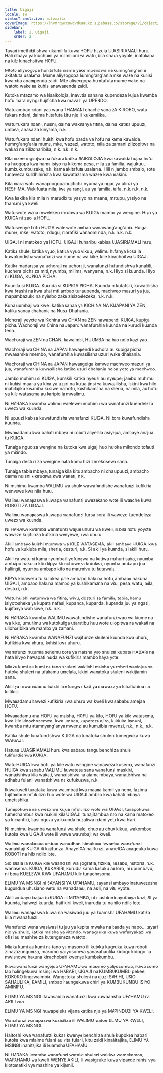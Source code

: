 ```yaml
---
title: Uigaji
locale: sw
statusTranslation: automatic
coverImage: https://lhvmrqwrcowdvduuaukz.supabase.co/storage/v1/object/public/strapi-uploads/small_cover-educacion-fundamental.webp-2d51a7828a2b1309555be27f7e2a61a0.webp
sidebar:
    label: 2. Uigaji
    order: 2
---
```

Tayari imethibitishwa kikamilifu kuwa HOFU huzuia UJASIRIAMALI huru. Hali mbaya ya kiuchumi ya mamilioni ya watu, bila shaka yoyote, inatokana na kile kinachoitwa HOFU.

Mtoto aliyeogopa humtafuta mama yake mpendwa na kumng'ang'ania akitafuta usalama. Mume aliyeogopa humng'ang'ania mke wake na kuhisi kwamba anampenda zaidi. Mke aliyeogopa humtafuta mume wake na watoto wake na kuhisi anawapenda zaidi.

Kutoka mtazamo wa kisaikolojia, inavutia sana na kupendeza kujua kwamba hofu mara nyingi hujificha kwa mavazi ya UPENDO.

Watu ambao ndani yao wana THAMANI chache sana ZA KIROHO, watu fukara ndani, daima hutafuta kitu nje ili kukamilika.

Watu fukara ndani, huishi, daima wakifanya fitina, daima katika upuuzi, umbea, anasa za kinyama, n.k.

Watu fukara ndani huishi kwa hofu baada ya hofu na kama kawaida, humng'ang'ania mume, mke, wazazi, watoto, mila za zamani zilizopitwa na wakati na zilizoharibika, n.k. n.k. n.k.

Kila mzee mgonjwa na fukara katika SAIKOLOJIA kwa kawaida hujaa hofu na huogopa kwa hamu isiyo na kikomo pesa, mila za familia, wajukuu, kumbukumbu zake, n.k. kama akitafuta usalama. Hili ni jambo ambalo, sote tunaweza kulidhihirisha kwa kuwatazama wazee kwa makini.

Kila mara watu wanapoogopa hujificha nyuma ya ngao ya ulinzi ya HESHIMA. Wakifuata mila, iwe ya rangi, au ya familia, taifa, n.k. n.k. n.k.

Kwa hakika kila mila ni marudio tu yasiyo na maana, matupu, yasiyo na thamani ya kweli.

Watu wote wana mwelekeo mkubwa wa KUIGA mambo ya wengine. Hiyo ya KUIGA ni zao la HOFU.

Watu wenye hofu HUIGA wale wote ambao wanawang'ang'ania. Huiga mume, mke, watoto, ndugu, marafiki wanaomlinda, n.k. n.k. n.k.

UIGAJI ni matokeo ya HOFU. UIGAJI huharibu kabisa UJASIRIAMALI huru.

Katika shule, katika vyuo, katika vyuo vikuu, walimu hufanya kosa la kuwafundisha wanafunzi wa kiume na wa kike, kile kinachoitwa UIGAJI.

Katika madarasa ya uchoraji na uchoraji, wanafunzi hufundishwa kunakili, kuchora picha za miti, nyumba, milima, wanyama, n.k. Hiyo si kuunda. Hiyo ni KUIGA, KUPIGA PICHA.

Kuunda si KUIGA. Kuunda si KUPIGA PICHA. Kuunda ni kutafsiri, kuwasilisha kwa brashi na kwa uhai mti ambao tunaupenda, machweo mazuri ya jua, mapambazuko na nyimbo zake zisizoelezeka, n.k. n.k.

Kuna uumbaji wa kweli katika sanaa ya KICHINA NA KIJAPANI YA ZEN, katika sanaa dhahania na Nusu-Dhahania.

Mchoraji yeyote wa Kichina wa CHAN na ZEN hawapendi KUIGA, kupiga picha. Wachoraji wa China na Japan: wanafurahia kuunda na kurudi kuunda tena.

Wachoraji wa ZEN na CHAN, hawaimbi, HUUMBA na huo ndio kazi yao.

Wachoraji wa CHINA na JAPAN hawapendi kuchora au kupiga picha mwanamke mrembo, wanafurahia kuwasilisha uzuri wake dhahania.

Wachoraji wa CHINA na JAPAN hawangeiga kamwe machweo mazuri ya jua, wanafurahia kuwasilisha katika uzuri dhahania haiba yote ya machweo.

Jambo muhimu si KUIGA, kunakili katika nyeusi au nyeupe; jambo muhimu ni kuhisi maana ya kina ya uzuri na kujua jinsi ya kuwasilisha, lakini kwa hilo inahitajika kwamba kusiwe na hofu, kushikamana na sheria, na mila, au hofu ya kile watasema au karipio la mwalimu.

Ni HARAKA kwamba walimu waelewe umuhimu wa wanafunzi kuendeleza uwezo wa kuunda.

Ni upuuzi kabisa kuwafundisha wanafunzi KUIGA. Ni bora kuwafundisha kuunda.

Mwanadamu kwa bahati mbaya ni roboti aliyelala asiyejua, ambaye anajua tu KUIGA.

Tunaiga nguo za wengine na kutoka kwa uigaji huo hutoka mikondo tofauti ya mitindo.

Tunaiga desturi za wengine hata kama hizi zimekosewa sana.

Tunaiga tabia mbaya, tunaiga kila kitu ambacho ni cha upuuzi, ambacho daima huishi kikirudiwa kwa wakati, n.k.

Ni muhimu kwamba WALIMU wa shule wawafundishe wanafunzi kufikiria wenyewe kwa njia huru.

Walimu wanapaswa kuwapa wanafunzi uwezekano wote ili waache kuwa ROBOTI ZA UIGAJI.

Walimu wanapaswa kuwapa wanafunzi fursa bora ili waweze kuendeleza uwezo wa kuunda.

Ni HARAKA kwamba wanafunzi wajue uhuru wa kweli, ili bila hofu yoyote waweze kujifunza kufikiria wenyewe, kwa uhuru.

Akili ambayo huishi mtumwa wa KILE WATASEMA, akili ambayo HUIGA, kwa hofu ya kukiuka mila, sheria, desturi, n.k. Si akili ya kuunda, si akili huru.

Akili ya watu ni kama nyumba iliyofungwa na kutiwa muhuri saba, nyumba ambapo hakuna kitu kipya kinachoweza kutokea, nyumba ambapo jua haliingii, nyumba ambapo kifo na maumivu tu hutawala.

KIPYA kinaweza tu kutokea pale ambapo hakuna hofu, ambapo hakuna UIGAJI, ambapo hakuna mambo ya kushikamana na vitu, pesa, watu, mila, desturi, n.k.

Watu huishi watumwa wa fitina, wivu, desturi za familia, tabia, hamu isiyotosheka ya kupata nafasi, kupanda, kupanda, kupanda juu ya ngazi, kujifanya wahisiwe, n.k. n.k.

Ni HARAKA kwamba WALIMU wawafundishe wanafunzi wao wa kiume na wa kike, umuhimu wa kutokuiiga utaratibu huu wote uliopitwa na wakati na ulioharibika wa mambo ya zamani.

Ni HARAKA kwamba WANAFUNZI wajifunze shuleni kuunda kwa uhuru, kufikiria kwa uhuru, kuhisi kwa uhuru.

Wanafunzi hutumia sehemu bora ya maisha yao shuleni kupata HABARI na hata hivyo hawapati muda wa kufikiria mambo haya yote.

Miaka kumi au kumi na tano shuleni wakiishi maisha ya roboti wasiojua na hutoka shuleni na ufahamu umelala, lakini wanatoka shuleni wakijiamini sana.

Akili ya mwanadamu huishi imefungwa kati ya mawazo ya kihafidhina na kiitikio.

Mwanadamu hawezi kufikiria kwa uhuru wa kweli kwa sababu amejaa HOFU.

Mwanadamu ana HOFU ya maisha, HOFU ya kifo, HOFU ya kile watasema, kwa kile kinachosemwa, kwa umbea, kupoteza ajira, kukiuka kanuni, kwamba mtu atamnyang'anya mwenzi au kumuibia mwenzi, n.k., n.k., n.k.

Katika shule tunafundishwa KUIGA na tunatoka shuleni tumegeuka kuwa WAIGAJI.

Hatuna UJASIRIAMALI huru kwa sababu tangu benchi za shule tulifundishwa KUIGA.

Watu HUIGA kwa hofu ya kile watu wengine wanaweza kusema, wanafunzi HUIGA kwa sababu WALIMU huwatesa sana wanafunzi maskini, wanatishiwa kila wakati, wanatishiwa na alama mbaya, wanatishiwa na adhabu fulani, wanatishiwa na kufukuzwa, n.k.

Ikiwa kweli tunataka kuwa waumbaji kwa maana kamili ya neno, lazima tujitambue mfululizo huo wote wa UIGAJI ambao kwa bahati mbaya umetushika.

Tunapokuwa na uwezo wa kujua mfululizo wote wa UIGAJI, tunapokuwa tumechambua kwa makini kila UIGAJI, tunajitambua nao na kama matokeo ya kimantiki, basi nguvu ya kuunda huzaliwa ndani yetu kwa hiari.

Ni muhimu kwamba wanafunzi wa shule, chuo au chuo kikuu, wakomboe kutoka kwa UIGAJI wote ili wawe waumbaji wa kweli.

Walimu wanakosea ambao wanadhani kimakosa kwamba wanafunzi wanahitaji KUIGA ili kujifunza. AnayeIGA hajifunzi, anayeIGA anageuka kuwa ROBOTI na hilo ndilo lote.

Sio suala la KUIGA kile waandishi wa jiografia, fizikia, hesabu, historia, n.k. wanasema. KUIGA, KUKARIRI, kurudia kama kasuku au loro, ni upumbavu, ni bora KUELEWA KWA UFAHAMU kile tunachosoma.

ELIMU YA MSINGI ni SAYANSI YA UFAHAMU, sayansi ambayo inatuwezesha kugundua uhusiano wetu na wanadamu, na asili, na vitu vyote.

Akili ambayo inajua tu KUIGA ni MITAMBO, ni mashine inayofanya kazi, SI ya kuunda, haiwezi kuunda, haifikirii kweli, inarudia tu na hilo ndilo lote.

Walimu wanapaswa kuwa na wasiwasi juu ya kuamsha UFAHAMU katika kila mwanafunzi.

Wanafunzi wana wasiwasi tu juu ya kupita mwaka na baada ya hapo… tayari nje ya shule, katika maisha ya vitendo, wanageuka kuwa wafanyakazi wa ofisi au mashine za kutengeneza watoto.

Miaka kumi au kumi na tano ya masomo ili kutoka kugeuka kuwa roboti zinazozungumza, masomo yaliyosomwa yanasahaulika kidogo kidogo na mwishowe hakuna kinachobaki kwenye kumbukumbu.

Ikiwa wanafunzi wangejua UFAHAMU wa masomo yaliyosomwa, ikiwa somo lao halingekuwa msingi wa HABARI, UIGAJI na KUMBUKUMBU pekee, KOKORO lingewaimbia. Wangetoka shuleni na ujuzi SAHIHI, USIO SAHAULIKA, KAMILI, ambao haungekuwa chini ya KUMBUKUMBU ISIYO AMINIFU.

ELIMU YA MSINGI itawasaidia wanafunzi kwa kuwaamsha UFAHAMU na AKILI zao.

ELIMU YA MSINGI huwapeleka vijana katika njia ya MAPINDUZI YA KWELI.

Wanafunzi wanapaswa kusisitiza ili WALIMU watoe ELIMU YA KWELI, ELIMU YA MSINGI.

Haitoshi kwa wanafunzi kukaa kwenye benchi za shule kupokea habari kutoka kwa mfalme fulani au vita fulani, kitu zaidi kinahitajika, ELIMU YA MSINGI inahitajika ili kuamsha UFAHAMU.

NI HARAKA kwamba wanafunzi watoke shuleni wakiwa wamekomaa, WAFAHAMU wa kweli, WENYE AKILI, ili wasigeuke kuwa vipande rahisi vya kiotomatiki vya mashine ya kijamii.

